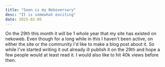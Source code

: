 ```yaml
---
title: "Soon is my Nekoversary"
desc: "It is somewhat exciting"
date: 2025-02-05
---
```


On the 29th this month it will be 1 whole year that my site has existed on nekoweb.
Even though for a long while in this I haven't been active, on either the site or the community I'd like to make a blog post about it. So while I've started writing it out already ill publish it on the 29th and hope a few people would at least read it.
I would also like to hit 40k views before then.
